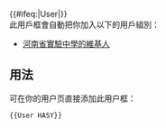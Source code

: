 {{Userbox
  |border-c = #aaaa00
  |border-s = 1
  |id-c     = #FFFFFF
  |id-s     = 14
  |id-fc    = #000000
  |info-c   = #E0E89F
  |info-s   = 10
  |info-fc  = #000000
  |id       = 河南實驗
  |info     = 此人是[[河南省實驗中學]]的学生、校友或教师。
}}
<includeonly>[[Category:河南省實驗中學的維基人|{{PAGENAME}}]]</includeonly>
<includeonly>{{#ifeq:{{NAMESPACE}}|User|[[Category:河南省實驗中學的維基人|{{PAGENAME}}]]}}</includeonly>
<noinclude>
<br clear="all" />
此用戶框會自動把你加入以下的用戶組別：
*[[:Category:河南省實驗中學的維基人|河南省實驗中學的維基人]]
== 用法 ==
可在你的用户页直接添加此用户框：
<pre>{{User HASY}}</pre>
</noinclude>